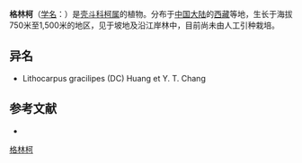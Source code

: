 {{Speciesbox
| name = 格林柯
| status = 
| status_system = 
| image =
| genus = Lithocarpus
| species = collettii
| authority = (King ex Hook. f.) A. Camus
}}

'''格林柯'''（[[学名|学名]]：{{lang|la|''Lithocarpus collettii''}}）是[[壳斗科|壳斗科]][[柯属|柯属]]的植物。分布于[[中国大陆|中国大陆]]的[[西藏|西藏]]等地，生长于海拔750米至1,500米的地区，见于坡地及沿江岸林中，目前尚未由人工引种栽培。

== 异名 ==
* Lithocarpus gracilipes (DC) Huang et Y. T. Chang

== 参考文献 ==
<div class="references-small">
* {{cite web| url =http://www.bioinfo.cn/db05/KmzwSpecies.php?action=view&id=9057| title =格林柯| work =《中国高等植物数据库全库》| publisher =中国科学院微生物研究所| author =昆明植物研究所| accessdate =2009-02-24| deadurl =yes| archiveurl =https://web.archive.org/web/20160305034619/http://www.bioinfo.cn/db05/KmzwSpecies.php?action=view&id=9057| archivedate =2016-03-05}}
</div>
{{Taxonbar|from=Q11111148}}

[[Category:柯属|格林柯]]


{{植物小作品}}